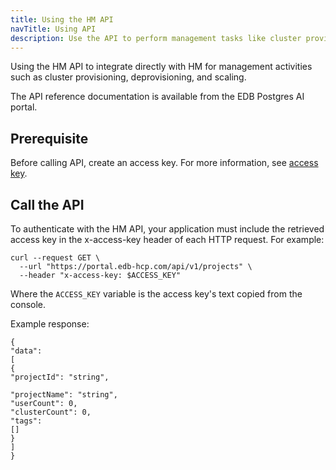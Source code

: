 ```yaml
---
title: Using the HM API
navTitle: Using API
description: Use the API to perform management tasks like cluster provisioning, deprovisioning, and scaling, with PG AI Hybrid Manager.
---
```


Using the HM API to integrate directly with HM for management activities such as cluster provisioning, deprovisioning, and scaling.

The API reference documentation is available from the EDB Postgres AI portal.

## Prerequisite

Before calling API, create an access key. For more information, see [access key](access_key.mdx).

## Call the API

To authenticate with the HM API, your application must include the retrieved access key in the x-access-key header of each HTTP request. For example:

```
curl --request GET \
  --url "https://portal.edb-hcp.com/api/v1/projects" \
  --header "x-access-key: $ACCESS_KEY"
```

Where the `ACCESS_KEY` variable is the access key's text copied from the console.

Example response:

```
{
"data": 
[
{
"projectId": "string",

"projectName": "string",
"userCount": 0,
"clusterCount": 0,
"tags": 
[]
}
]
}
```
